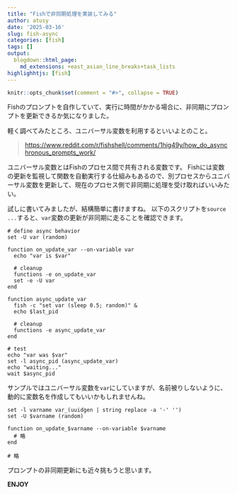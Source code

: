 ```yaml
---
title: "Fishで非同期処理を実装してみる"
author: atusy
date: '2025-03-16'
slug: fish-async
categories: [fish]
tags: []
output:
  blogdown::html_page:
    md_extensions: +east_asian_line_breaks+task_lists
highlighhtjs: [fish]
---
```


```r
knitr::opts_chunk$set(comment = "#>", collapse = TRUE)
```

Fishのプロンプトを自作していて、実行に時間がかかる場合に、非同期にプロンプトを更新できるか気になりました。

軽く調べてみたところ、ユニバーサル変数を利用するといいよとのこと。

> <https://www.reddit.com/r/fishshell/comments/1hig49y/how_do_asynchronous_prompts_work/>

ユニバーサル変数とはFishのプロセス間で共有される変数です。
Fishには変数の更新を監視して関数を自動実行する仕組みもあるので、別プロセスからユニバーサル変数を更新して、現在のプロセス側で非同期に処理を受け取ればいいみたい。

試しに書いてみましたが、結構簡単に書けますね。
以下のスクリプトを`source ...`すると、`var`変数の更新が非同期に走ることを確認できます。


``` fish
# define async behavior
set -U var (random)

function on_update_var --on-variable var
  echo "var is $var"

  # cleanup
  functions -e on_update_var
  set -e -U var
end

function async_update_var
  fish -c "set var (sleep 0.5; random)" &
  echo $last_pid

  # cleanup
  functions -e async_update_var
end

# test
echo "var was $var"
set -l async_pid (async_update_var)
echo "waiting..."
wait $async_pid
```

サンプルではユニバーサル変数を`var`にしていますが、名前被りしないように、動的に変数名を作成してもいいかもしれませんね。

``` fish
set -l varname var_(uuidgen | string replace -a '-' '')
set -U $varname (random)

function on_update_$varname --on-variable $varname
  # 略
end

# 略
```

プロンプトの非同期更新にも近々挑もうと思います。

**ENJOY**

